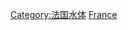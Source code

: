 {{Catnav|頁面分類|地理|水體|河流|歐洲河流}}
{{Catnav|頁面分類|地理|地形|河流|歐洲河流}}
{{Catnav|頁面分類|地理|各大洲地理|欧洲地理|法國地理}}
{{Catnav|頁面分類|地理|各國地理|法國地理}}
{{Catnav|頁面分類|各種主題的頁面分類|按國家分類|各國地理|法國地理}}

{{commons category|Rivers of France|Category:法國河流}}

[[Category:法国水体|Category:法国水体]]
[[Category:欧洲各国河流|France]]